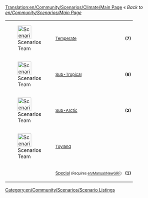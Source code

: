 [[Translation:en/Community/Scenarios/Climate/Main Page]]
''« Back to [[en/Community/Scenarios/Main Page]]''

{| cellspacing="0" align="left" style="width: 225px; color: #000000; background: #ffe496;"
| style="width: 43px;height: 32px;padding:0px;" |[[File:en/Manual/Temperatescreenshot.png|43px|Scenarios Team]]
| style="font-size: 10pt; padding: 4pt; line-height: 1.25em;" | [[en/Community/Scenarios/Climate/Temperate|Temperate]]
| style="font-size: 10pt; padding: 4pt; line-height: 1.25em;" | '''(7)'''
|-
| style="width: 43px;height: 32px;padding:0px;" |[[File:en/Manual/Subtropicalscreenshot.png|43px|Scenarios Team]]
| style="font-size: 10pt; padding: 4pt; line-height: 1.25em;" | [[en/Community/Scenarios/Climate/Sub-Tropical|Sub-Tropical]]
| style="font-size: 10pt; padding: 4pt; line-height: 1.25em;" | '''(6)'''
|-
| style="width: 43px;height: 32px;padding:0px;" |[[File:en/Manual/Subarcticscreenshot.png|43px|Scenarios Team]]
| style="font-size: 10pt; padding: 4pt; line-height: 1.25em;" | [[en/Community/Scenarios/Climate/Sub-Arctic|Sub-Arctic]]
| style="font-size: 10pt; padding: 4pt; line-height: 1.25em;" | '''(2)'''
|-
| style="width: 43px;height: 32px;padding:0px;" |[[File:en/Manual/Toylandscreenshot.png|43px|Scenarios Team]]
| style="font-size: 10pt; padding: 4pt; line-height: 1.25em;" | [[en/Community/Scenarios/Climate/Toyland|Toyland]]
| style="font-size: 10pt; padding: 4pt; line-height: 1.25em;" | ''' '''
|-
| style="width: 43px;height: 32px;padding:0px;" |
| style="font-size: 10pt; padding: 4pt; line-height: 1.25em;" | [[en/Community/Scenarios/Climate/Special|Special]] <small>(Requires [[en/Manual/NewGRF]])</small>
| style="font-size: 10pt; padding: 4pt; line-height: 1.25em;" | '''(1)'''
|}

[[Category:en/Community/Scenarios/Scenario Listings]]